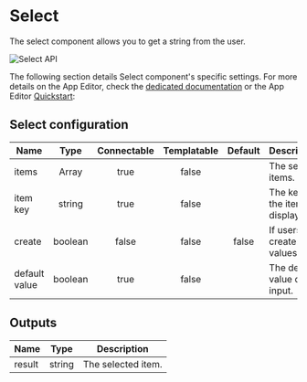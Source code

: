 

# Select

The select component allows you to get a string from the user.

![Select API](../../assets/apps/4_app_component_library/select.png.webp)

The following section details Select component's specific settings. For more details on the App Editor, check the [dedicated documentation](../0_app_editor/index.mdx) or the App Editor [Quickstart](../../getting_started/7_apps_quickstart/index.mdx):

<div class="grid grid-cols-2 gap-6 mb-4">
    <DocCard
        color="orange"
        title="App Editor Documentation"
        description="The app editor is a low-code builder to create apps with components, create interactions with runnables, and configure the app settings."
        href="/docs/apps/app_editor"
    />
    <DocCard
        color="orange"
        title="Apps Quickstart"
        description="Learn how to build your first app in a matter of minutes."
        href="/docs/getting_started/apps_quickstart"
    />
</div>

## Select configuration

| Name          |  Type   | Connectable | Templatable | Default | Description                     |
| ------------- | :-----: | :---------: | :---------: | :-----: | ------------------------------- |
| items         |  Array  |    true     |    false    |         | The select items.               |
| item key      | string  |    true     |    false    |         | The key of the item to display. |
| create        | boolean |    false    |    false    |  false  | If users can create values.     |
| default value | boolean |    true     |    false    |         | The default value of the input. |

## Outputs

| Name   |  Type  | Description        |
| ------ | :----: | ------------------ |
| result | string | The selected item. |
